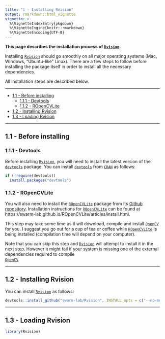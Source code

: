```yaml
---
title: "1 - Installing Rvision"
output: rmarkdown::html_vignette
vignette: >
  %\VignetteIndexEntry{pkgdown}
  %\VignetteEngine{knitr::rmarkdown}
  %\VignetteEncoding{UTF-8}
---
```


__This page describes the installation process of [`Rvision`](https://github.com/swarm-lab/Rvision).__ 

Installing [`Rvision`](https://github.com/swarm-lab/Rvision) should go smoothly 
on all major operating systems (Mac, Windows, "Ubuntu-like" Linux). There are a 
few steps to follow before installing the package itself in order to install all 
the necessary dependencies. 

All installation steps are described below. 

---

+ [1.1 - Before installing ](#before-installing)
    + [1.1.1 - Devtools](#devtools)
    + [1.1.2 - ROpenCVLite](#ropencvlite)
+ [1.2 - Installing Rvision](#installing-rvision)
+ [1.3 - Loading Rvision](#loading-rvision)
  
---

## 1.1 - Before installing

### 1.1.1 - Devtools

Before installing [`Rvision`](https://github.com/swarm-lab/Rvision), you will 
need to install the latest version of the [`devtools`](https://CRAN.R-project.org/package=devtools) 
package. You can install [`devtools`](https://CRAN.R-project.org/package=devtools) 
from [`CRAN`](https://cran.r-project.org) as follows: 

```r
if (!require(devtools))
  install.packages("devtools")
```

### 1.1.2 - ROpenCVLite

You will also need to install the [`ROpenCVLite`](https://github.com/swarm-lab/ROpenCVLite)
package from its [Github repository](https://github.com/swarm-lab/ROpenCVLite). 
Installation instructions for [`ROpenCVLite`](https://github.com/swarm-lab/ROpenCVLite)
can be found at https://swarm-lab.github.io/ROpenCVLite/articles/install.html.

This step may take some time as it will download, compile and install 
[`OpenCV`](https://opencv.org) for you. I suggest you go out for a cup of tea or 
coffee while [`ROpenCVLite`](https://github.com/swarm-lab/ROpenCVLite) is being 
installed (compilation time will depend on your computer). 

Note that you can skip this step and [`Rvision`](https://github.com/swarm-lab/Rvision)
will attempt to install it in the next step. However it might fail if your 
system is missing one of the external dependencies required to compile  
[`OpenCV`](https://opencv.org). 

---

## 1.2 - Installing Rvision

You can install [`Rvision`](https://github.com/swarm-lab/Rvision) as follows:

```r
devtools::install_github("swarm-lab/Rvision", INSTALL_opts = c("--no-multiarch"))
```

---

## 1.3 - Loading Rvision

```r
library(Rvision)
```

